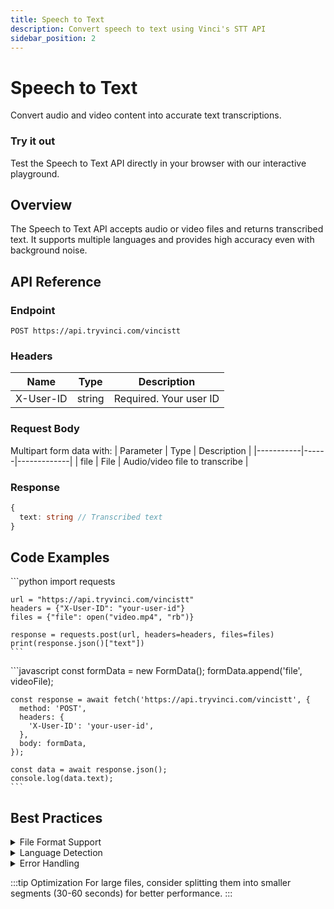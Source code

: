 ```yaml
---
title: Speech to Text
description: Convert speech to text using Vinci's STT API
sidebar_position: 2
---
```



# Speech to Text

Convert audio and video content into accurate text transcriptions.

<div className="card">
  <div className="card__header">
    <h3>Try it out</h3>
  </div>
  <div className="card__body">
    Test the Speech to Text API directly in your browser with our interactive playground.
  </div>
</div>

## Overview

The Speech to Text API accepts audio or video files and returns transcribed text. It supports multiple languages and provides high accuracy even with background noise.

## API Reference

### Endpoint

```http
POST https://api.tryvinci.com/vincistt
```

### Headers

| Name | Type | Description |
|------|------|-------------|
| X-User-ID | string | Required. Your user ID |

### Request Body

Multipart form data with:
| Parameter | Type | Description |
|-----------|------|-------------|
| file | File | Audio/video file to transcribe |

### Response

```typescript
{
  text: string // Transcribed text
}
```

## Code Examples

<Tabs>
  <TabItem value="python" label="Python" default>
    ```python
    import requests

    url = "https://api.tryvinci.com/vincistt"
    headers = {"X-User-ID": "your-user-id"}
    files = {"file": open("video.mp4", "rb")}

    response = requests.post(url, headers=headers, files=files)
    print(response.json()["text"])
    ```
  </TabItem>
  <TabItem value="javascript" label="JavaScript">
    ```javascript
    const formData = new FormData();
    formData.append('file', videoFile);

    const response = await fetch('https://api.tryvinci.com/vincistt', {
      method: 'POST',
      headers: {
        'X-User-ID': 'your-user-id',
      },
      body: formData,
    });

    const data = await response.json();
    console.log(data.text);
    ```
  </TabItem>
</Tabs>

## Best Practices

<details>
  <summary>File Format Support</summary>
  <div>
    Supported formats include MP3, WAV, MP4, and MOV. For best results, ensure good audio quality.
  </div>
</details>

<details>
  <summary>Language Detection</summary>
  <div>
    The API automatically detects the spoken language. No need to specify the language parameter.
  </div>
</details>

<details>
  <summary>Error Handling</summary>
  <div>
    Always implement proper error handling to manage rate limits and potential API errors.
  </div>
</details>

:::tip Optimization
For large files, consider splitting them into smaller segments (30-60 seconds) for better performance.
::: 